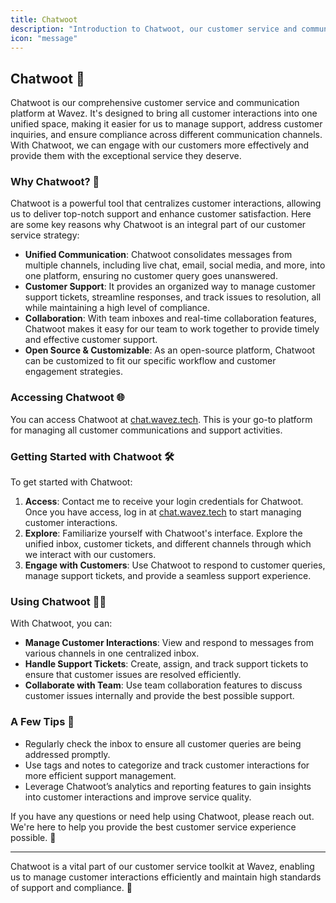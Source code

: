 ```yaml
---
title: Chatwoot
description: "Introduction to Chatwoot, our customer service and communication platform"
icon: "message"
---
```


## Chatwoot 💬

Chatwoot is our comprehensive customer service and communication platform at Wavez. It's designed to bring all customer interactions into one unified space, making it easier for us to manage support, address customer inquiries, and ensure compliance across different communication channels. With Chatwoot, we can engage with our customers more effectively and provide them with the exceptional service they deserve.

### Why Chatwoot? 🤔

Chatwoot is a powerful tool that centralizes customer interactions, allowing us to deliver top-notch support and enhance customer satisfaction. Here are some key reasons why Chatwoot is an integral part of our customer service strategy:

- **Unified Communication**: Chatwoot consolidates messages from multiple channels, including live chat, email, social media, and more, into one platform, ensuring no customer query goes unanswered.
- **Customer Support**: It provides an organized way to manage customer support tickets, streamline responses, and track issues to resolution, all while maintaining a high level of compliance.
- **Collaboration**: With team inboxes and real-time collaboration features, Chatwoot makes it easy for our team to work together to provide timely and effective customer support.
- **Open Source & Customizable**: As an open-source platform, Chatwoot can be customized to fit our specific workflow and customer engagement strategies.

### Accessing Chatwoot 🌐

You can access Chatwoot at [chat.wavez.tech](https://chat.wavez.tech). This is your go-to platform for managing all customer communications and support activities.

### Getting Started with Chatwoot 🛠️

To get started with Chatwoot:

1. **Access**: Contact me to receive your login credentials for Chatwoot. Once you have access, log in at [chat.wavez.tech](https://chat.wavez.tech) to start managing customer interactions.
2. **Explore**: Familiarize yourself with Chatwoot's interface. Explore the unified inbox, customer tickets, and different channels through which we interact with our customers.
3. **Engage with Customers**: Use Chatwoot to respond to customer queries, manage support tickets, and provide a seamless support experience.

### Using Chatwoot 🧑‍💻

With Chatwoot, you can:

- **Manage Customer Interactions**: View and respond to messages from various channels in one centralized inbox.
- **Handle Support Tickets**: Create, assign, and track support tickets to ensure that customer issues are resolved efficiently.
- **Collaborate with Team**: Use team collaboration features to discuss customer issues internally and provide the best possible support.

### A Few Tips 🌟

- Regularly check the inbox to ensure all customer queries are being addressed promptly.
- Use tags and notes to categorize and track customer interactions for more efficient support management.
- Leverage Chatwoot’s analytics and reporting features to gain insights into customer interactions and improve service quality.

If you have any questions or need help using Chatwoot, please reach out. We're here to help you provide the best customer service experience possible. 🌊

---

Chatwoot is a vital part of our customer service toolkit at Wavez, enabling us to manage customer interactions efficiently and maintain high standards of support and compliance. 🚀
